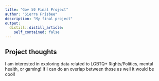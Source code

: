```yaml
---
title: "Gov 50 Final Project"
author: "Sierra Frisbee"
description: "My final project"
output:
  distill::distill_article:
    self_contained: false
---
```




## Project thoughts

I am interested in exploring data related to LGBTQ+ Rights/Politics, mental health, or gaming! If I can do an overlap between those as well it would be cool! 